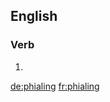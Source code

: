 ==English==

===Verb===
{{head|en|present participle}}

# {{present participle of|phial|lang=en|nocat=1}}

[[de:phialing]]
[[fr:phialing]]